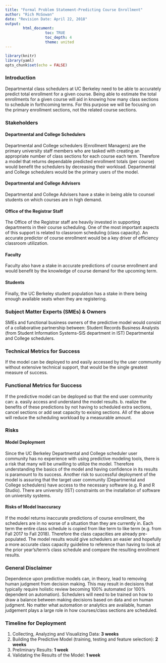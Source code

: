 ```yaml
---
title: "Formal Problem Statement-Predicting Course Enrollment"
author: "Rich McGowan"
date: "Revision Date: April 22, 2018"
output: 
        html_document:
                  toc: TRUE
                  toc_depth: 4 
                  theme: united
---
```

```r
library(knitr)
library(yaml)
opts_chunk$set(echo = FALSE)
```

### **Introduction**
Departmental class schedulers at UC Berkeley need to be able to accurately predict total enrollment for a given course.  Being able to estimate the total enrollments for a given course will aid in knowing how many class sections to schedule in forthcoming terms.  For this purpose we will be focusing on the primary enrollment sections, not the related course sections.

### **Stakeholders**

#### Departmental and College Schedulers
Departmental and College schedulers (Enrollment Managers) are the primary university staff members who are tasked with creating an appropriate number of class sections for each course each term.  Therefore a model that returns dependable predicted enrollment totals (per course) would benefit the schedulers by decreasing their workload.  Departmental and College schedulers would be the primary users of the model.  

#### Departmental and College Advisers
Departmental and College Advisers have a stake in being able to counsel students on which courses are in high demand. 

#### Office of the Registrar Staff
The Office of the Registrar staff are heavily invested in supporting departments in their course scheduling.  One of the most important aspects of this support is related to classroom scheduling (class capacity). An accurate predictor of course enrollment would be a key driver of efficiency classroom utilization.  

#### Faculty
Faculty also have a stake in accurate predictions of course enrollment and would benefit by the knowledge of course demand for the upcoming term. 

#### Students
Finally, the UC Berkeley student population has a stake in there being enough available seats when they are registering.

### **Subject Matter Experts (SMEs) & Owners**
SMEs and functional business owners of the predictive model would consist of a collaborative partnership between:
Student Records Business Analysts (from Student Information Systems-SIS department in IST) 
Departmental and College schedulers.

### **Technical Metrics for Success**
If the model can be deployed to and easily accessed by the user community without extensive technical support, that would be the single greatest measure of success.  

### **Functional Metrics for Success**
If the predictive model can be deployed so that the end user community can: a. easily access and understand the model results. b. realize the benefits of these predictions by not having to scheduled extra sections, cancel sections or add seat capacity to exising sections.  All of the above will reduce the scheduling workload by a measurable amount.

### **Risks** 

#### Model Deployment
Since the UC Berkeley Departmental and College scheduler user community has no experience with using predictive modeling tools, there is a risk that many will be unwilling to utilize the model. Therefore understanding the basics of the model and having confidence in its results is paramount to its success. Another risk to successful deployment of the model is assuring that the target user community (Departmental and College schedulers) have access to the necessary software (e.g. R and R Studio). There are university (IST) constraints on the installation of software on university systems.

#### Risks of Model Inaccuracy
If the model returns inaccurate predictions of course enrollment, the schedulers are in no worse of a situation than they are currently in.  Each term the entire class schedule is copied from like term to like term (e.g. from Fall 2017 to Fall 2018).  Therefore the class capacities are already pre-populated.  The model results would give schedulers an easier and hopefully a more accurate class capacity guideline to reference than having to look at the prior year's/term's class schedule and compare the resulting enrollment results.  

### **General Disclaimer**
Dependence upon predictive models can, in theory, lead to removing human judgment from decision making. This may result in decisions that typically require holistic review becoming 100% automated (or 100% dependent on automation).  Schedulers will need to be trained on how to draw a balance between making decisions based on data and on human judgment.  No matter what automation or analytics are available, human judgement plays a large role in how courses/class sections are scheduled.

### **Timeline for Deployment**
1. Collecting, Analyzing and Visualizing Data: **3 weeks**
2. Building the Predictive Model (training, testing and feature selection): **2 weeks**
3. Preliminary Results: **1 week**
4. Validating the Results of the Model: **1 week**
